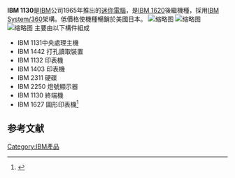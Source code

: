 {{Multiple issues|
{{Orphan|time=2016-12-17T10:10:50+00:00}}
{{Expand language|1=en|time=2020-08-26T12:11:46+00:00}}
{{Refimprove|time=2020-08-26T12:12:03+00:00}}
}}
'''IBM 1130'''是[[IBM|IBM]]公司1965年推出的[[迷你電腦|迷你電腦]]，是[[IBM_1620|IBM 1620]]後繼機種，採用[[IBM_System/360|IBM System/360]]架構。低價格使機種暢銷於美國日本。
[[File:IBM_1130_at_CHM.agr.JPG|缩略图]]
[[File:IBM1442.corestore.jpg|缩略图]]
[[File:IBM1130CopyCard.agr.jpg|缩略图]]
主要由以下構件組成
*IBM 1131中央處理主機
*IBM 1442 打孔讀取裝置
*IBM 1132 印表機
*IBM 1403 印表機
*IBM 2311 硬碟
*IBM 2250 燈號顯示器
*IBM 1130 終端機
*IBM 1627 圖形印表機<ref>{{Cite web |url=http://www-03.ibm.com/ibm/history/exhibits/1130/1130_intro.html |title=IBM 1130 |accessdate=2015-01-24 |archive-date=2015-02-06 |archive-url=https://web.archive.org/web/20150206183504/http://www-03.ibm.com/ibm/history/exhibits/1130/1130_intro.html |dead-url=no }}</ref>

==参考文献==
{{reflist}}

[[Category:IBM產品|Category:IBM產品]]